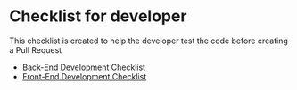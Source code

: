 # Checklist for developer

This checklist is created to help the developer test the code before creating a Pull Request

- [Back-End Development Checklist](/development/testing/developer-checklist/backend)
- [Front-End Development Checklist](/development/testing/developer-checklist/frontend)

